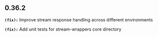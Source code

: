## 0.36.2
**`(fix):`** Improve stream response handling across different environments

**`(fix):`** Add unit tests for stream-wrappers core directory

